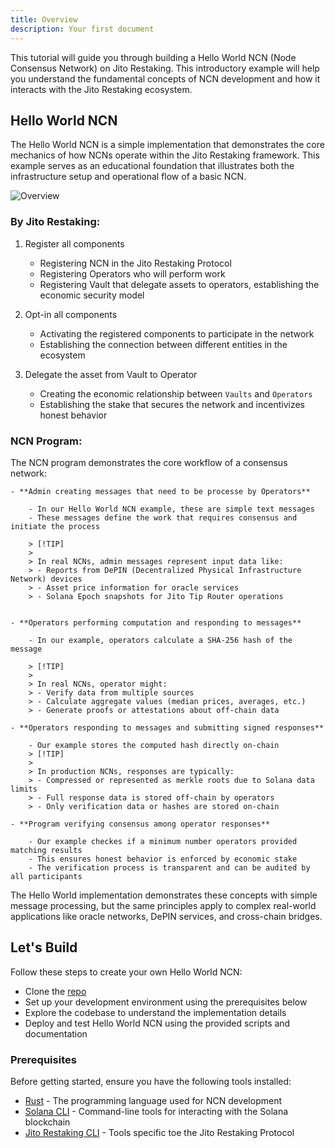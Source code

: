 ```yaml
---
title: Overview
description: Your first document
---
```


This tutorial will guide you through building a Hello World NCN (Node Consensus Network) on Jito Restaking. 
This introductory example will help you understand the fundamental concepts of NCN development and how it interacts with the Jito Restaking ecosystem.

## Hello World NCN

The Hello World NCN is a simple implementation that demonstrates the core mechanics of how NCNs operate within the Jito Restaking framework. 
This example serves as an educational foundation that illustrates both the infrastructure setup and operational flow of a basic NCN.

![Overview](./overview.png)

### By Jito Restaking:

1. Register all components

    - Registering NCN in the Jito Restaking Protocol
    - Registering Operators who will perform work
    - Registering Vault that delegate assets to operators, establishing the economic security model

2. Opt-in all components

    - Activating the registered components to participate in the network
    - Establishing the connection between different entities in the ecosystem

3. Delegate the asset from Vault to Operator

    - Creating the economic relationship between `Vaults` and `Operators`
    - Establishing the stake that secures the network and incentivizes honest behavior

### NCN Program:

The NCN program demonstrates the core workflow of a consensus network:

    - **Admin creating messages that need to be processe by Operators**

        - In our Hello World NCN example, these are simple text messages
        - These messages define the work that requires consensus and initiate the process

        > [!TIP]
        >
        > In real NCNs, admin messages represent input data like:
        > - Reports from DePIN (Decentralized Physical Infrastructure Network) devices
        > - Asset price information for oracle services
        > - Solana Epoch snapshots for Jito Tip Router operations
        

    - **Operators performing computation and responding to messages**

        - In our example, operators calculate a SHA-256 hash of the message

        > [!TIP]
        >
        > In real NCNs, operator might:
        > - Verify data from multiple sources
        > - Calculate aggregate values (median prices, averages, etc.)
        > - Generate proofs or attestations about off-chain data

    - **Operators responding to messages and submitting signed responses**

        - Our example stores the computed hash directly on-chain
        > [!TIP]
        >
        > In production NCNs, responses are typically:
        > - Compressed or represented as merkle roots due to Solana data limits
        > - Full response data is stored off-chain by operators
        > - Only verification data or hashes are stored on-chain
    
    - **Program verifying consensus among operator responses**

        - Our example checkes if a minimum number operators provided matching results
        - This ensures honest behavior is enforced by economic stake
        - The verification process is transparent and can be audited by all participants

The Hello World implementation demonstrates these concepts with simple message processing, but the same principles apply to complex real-world applications like oracle networks, DePIN services, and cross-chain bridges.

## Let's Build

Follow these steps to create your own Hello World NCN:

- Clone the [repo](https://github.com/aoikurokawa/hello-world-ncn)
- Set up your development environment using the prerequisites below
- Explore the codebase to understand the implementation details
- Deploy and test Hello World NCN using the provided scripts and documentation


### Prerequisites

Before getting started, ensure you have the following tools installed:

- [Rust] - The programming language used for NCN development
- [Solana CLI] - Command-line tools for interacting with the Solana blockchain
- [Jito Restaking CLI] - Tools specific toe the Jito Restaking Protocol

[Rust]: https://www.rust-lang.org/tools/install
[Solana CLI]: https://solana.com/docs/intro/installation
[Jito Restaking CLI]: https://github.com/jito-foundation/restaking/blob/master/cli/getting_started.md